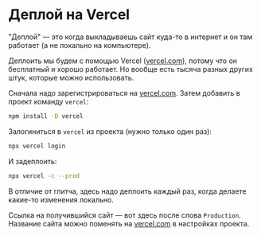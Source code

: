 
# Деплой на Vercel

"Деплой" — это когда выкладываешь сайт куда-то в интернет и он там работает (а не локально на компьютере).

Деплоить мы будем с помощью Vercel ([vercel.com](https://vercel.com)), потому что он бесплатный и хорошо работает. Но вообще есть тысяча разных других штук, которые можно использовать.

Сначала надо зарегистрироваться на [vercel.com](https://vercel.com). Затем добавить в проект команду `vercel`:

```bash Terminal
npm install -D vercel
```

Залогиниться в `vercel` из проекта (нужно только один раз):

```bash Terminal
npx vercel login
```

И задеплоить:

```bash Terminal
npx vercel -c --prod
```

В отличие от глитча, здесь надо деплоить каждый раз, когда делаете какие-то изменения локально.

Ссылка на получившийся сайт — вот здесь после слова `Production`. Название сайта можно поменять на [vercel.com](https://vercel.com/) в настройках проекта.

<Figure image="/vercel-deploy.png" />